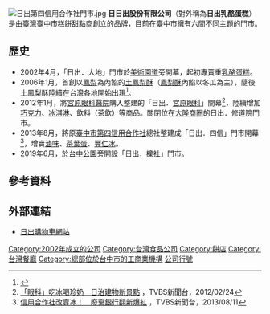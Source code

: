 {{Infobox Company 
| company_name = 日日出股份有限公司
| company_name_en = 
| company_logo = 
| image = File:Miyahara Eye Hospital 20180301.jpg
| image_size =250
| image_caption =日出．宮原眼科
| company_type = [[股份有限公司|股份有限公司]]
| trading_name = 日出乳酪蛋糕
| company_slogan = 
| local_code_name = TW
| local_code = 28389018
| foundation = 2002年4月
| location = {{ROC-TW}}<br>[[臺中市|臺中市]][[中區_(臺中市)|中區]][[中山路_(台中市中區)|中山路]]20號
| founder = 
| key_people =[[董事長|董事長]]：尤杰 <br>[[創辦人|創辦人]]：賴淑芬
| industry = 糕餅、甜品、餐廳
| products = 糕餅、甜點、冰品、茶飲、中式餐點
| decrease = 
| revenue = 
| capital =[[新台幣|新台幣]]50,000,000元
| assets =[[新台幣|新台幣]]50,000,000元
| operating_income = 
| net_income = 
| profit = 
| num_employees = 50人
| accounting_period = 
| parent = 
| subsid = 
| homepage = [http://www.dawncake.com.tw www.dawncake.com.tw]
| footnotes = 
}}
[[File:日出第四信用合作社門市.jpg|thumb]]
'''日日出股份有限公司'''（對外稱為'''日出乳酪蛋糕'''）是由[[臺灣|臺灣]][[臺中市|臺中市]][[糕餅|糕餅]][[甜點|甜點]]商創立的品牌，目前在臺中市擁有六間不同主題的門市。

== 歷史 ==
{{expand section}}
*2002年4月，「日出．大地」門市於[[美術園道|美術園道]]旁開幕，起初專賣重[[乳酪|乳酪]][[蛋糕|蛋糕]]。
*2006年1月，首創以[[鳳梨|鳳梨]]為內餡的[[土鳳梨酥|土鳳梨酥]]（[[鳳梨酥|鳳梨酥]]內餡以冬瓜為主），隨後土鳳梨酥陸續在台灣各地開始出現<ref>{{Cite web |url=http://www.pcake.com.tw/ |title=日出土鳳梨酥的故事 |access-date=2013-08-12 |archive-date=2017-09-26 |archive-url=https://web.archive.org/web/20170926174126/http://pcake.com.tw/ |dead-url=yes }}</ref>。
*2012年1月，將[[宮原眼科醫院|宮原眼科醫院]]購入整建的「日出．[[宮原眼科|宮原眼科]]」開幕<ref>[http://news.tvbs.com.tw/entry/9763 「眼科」吃冰喝珍奶　日治建物新景點] {{Wayback|url=http://news.tvbs.com.tw/entry/9763 |date=20210122185521 }}，TVBS新聞台，2012/02/24</ref>，陸續增加[[巧克力|巧克力]]、[[冰淇淋|冰淇淋]]、飲料（茶飲）等商品。關閉位在[[大隆商圈|大隆商圈]]的日出．修道院門市。
*2013年8月，將原[[臺中市第四信用合作社|臺中市第四信用合作社]]總社整建成「日出．四信」門市開幕<ref>[http://news.tvbs.com.tw/entry/225256 信用合作社改賣冰！　廢棄銀行翻新爆紅] {{Wayback|url=http://news.tvbs.com.tw/entry/225256 |date=20190503151112 }}，TVBS新聞台，2013/08/11</ref>，增賣[[滷味|滷味]]、[[茶葉蛋|茶葉蛋]]、[[豐仁冰|豐仁冰]]。
*2019年6月，於[[台中公園|台中公園]]旁開設「日出．[[櫟社|櫟社]]」門市。

== 參考資料 ==
<references/>

== 外部連結 ==
*[http://www.dawncake.com.tw 日出購物車網站] {{Wayback|url=http://www.dawncake.com.tw/ |date=20210116120037 }}

[[Category:2002年成立的公司|Category:2002年成立的公司]]
[[Category:台灣食品公司|Category:台灣食品公司]]
[[Category:餅店|Category:餅店]]
[[Category:台灣餐廳|Category:台灣餐廳]]
[[Category:總部位於台中市的工商業機構|Category:總部位於台中市的工商業機構]]
[[Category:台中市飲食|公司行號]]